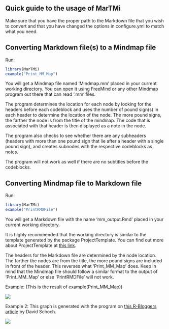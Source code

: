 ## Quick guide to the usage of MarTMi

Make sure that you have the proper path to the Markdown file that you wish to convert and that you have changed the options in configure.yml to match what you need.

## Converting Markdown file(s) to a Mindmap file
Run:

```r
library(MarTMi)
example("Print_MM_Map")
```

You will get a Mindmap file named 'Mindmap.mm' placed in your current working directory. You can open it using FreeMind or any other Mindmap program out there that can read '.mm' files.

The program determines the location for each node by looking for the headers before each codeblock and uses the number of pound sign(s) in each header to determine the location of the node. The more pound signs, the farther the node is from the title of the mindmap. The code that is associated with that header is then displayed as a note in the node. 

The program also checks to see whether there are any subheaders (headers with more than one pound sign that lie after a header with a single pound sign), and creates subnodes with the respective codeblocks as notes.

The program will not work as well if there are no subtitles before the codeblocks. 

## Converting Mindmap file to Markdown file
Run:

```r
library(MarTMi)
example("PrintRMDFile")
```
You will get a Markdown file with the name 'mm_output.Rmd' placed in your current working directory.

It is highly recommended that the working directory is similar to the template generated by the package ProjectTemplate. You can find out more about ProjectTemplate at [this link](https://cran.r-project.org/web/packages/ProjectTemplate/ProjectTemplate.pdf).

The headers for the Markdown file are determined by the node location. The farther the nodes are from the title, the more pound signs are included in front of the header. This reverses what 'Print_MM_Map' does.
Keep in mind that the Mindmap file should follow a similar format to the output of 'Print_MM_Map' or else 'PrintRMDFile' will not work.

Example: (This is the result of example(Print_MM_Map))



 <img src="../images/MarTMi_example_output.png" />



Example 2: This graph is generated with the program on [this R-Bloggers article](http://blog.schochastics.net/post/analyzing-the-greatest-strikers-in-football-ii-visualizing-data/) by David Schoch.

<img src="../images/MarTMi_example_outputII.png" />
